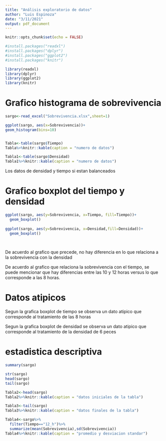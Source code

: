 ```yaml
---
title: "Análisis exploratorio de datos"
author: "Luis Espinoza"
date: "3/11/2021"
output: pdf_document
---
```


```r
knitr::opts_chunk$set(echo = FALSE)

#install.packages("readxl")
#install.packages("dplyr")
#install.packages("ggplot2")
#install.packages("knitr")

library(readxl)
library(dplyr)
library(ggplot2)
library(knitr)

```
# Grafico histograma de sobrevivencia
```r
sargo<-read_excel("Sobrevivencia.xlsx",sheet=1)
```




```r
ggplot(sargo, aes(x=Sobrevivencia))+
geom_histogram(bins=10)  



```

```r
Tabla<-table(sargo$Tiempo)
Tabla%>%knitr::kable(caption = "numero de datos")

Tabla1<-table(sargo$Densidad)
Tabla1%>%knitr::kable(caption = "numero de datos")
```
Los datos de densidad y tiempo si estan balanceados

# Grafico boxplot del tiempo y densidad

```r
ggplot(sargo, aes(y=Sobrevivencia, x=Tiempo, fill=Tiempo))+
  geom_boxplot()
  
ggplot(sargo, aes(y=Sobrevivencia, x=Densidad,fill=Densidad))+
  geom_boxplot()
    
  
```
De acuerdo al grafico que precede, no hay diferencia en lo que relaciona a la sobrevivencia con la densidad

De acuerdo al grafico que relaciona la sobrevivencia con el tiempo, se puede mencionar que hay diferencias entre las 10 y 12 horas versus lo que corresponde a las 8 horas.

# Datos atipicos

Segun la grafica boxplot de tiempo se observa un dato atipico que corresponde al tratamiento de las 8 horas

Segun la grafica boxplot de densidad se observa un dato atipico que corresponde al tratamiento de la densidad de 6 peces

# estadistica descriptiva
```r
summary(sargo)

str(sargo)
head(sargo)
tail(sargo)

Tabla2<-head(sargo)
Tabla2%>%knitr::kable(caption = "datos iniciales de la tabla")

Tabla3<-tail(sargo)
Tabla3%>%knitr::kable(caption = "datos finales de la tabla")

Tabla4<-sargo%>%
  filter(Tiempo=="12_h")%>%
  summarize(mean(Sobrevivencia),sd(Sobrevivencia))
Tabla4%>%knitr::kable(caption = "promedio y desviacion standar")
```


